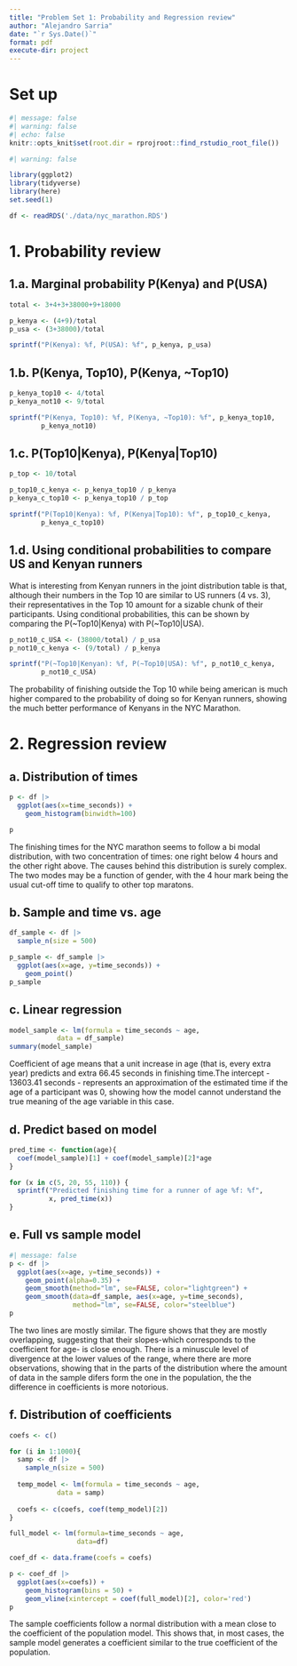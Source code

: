 ```yaml
---
title: "Problem Set 1: Probability and Regression review"
author: "Alejandro Sarria"
date: "`r Sys.Date()`"
format: pdf
execute-dir: project
---
```


# Set up

```r
#| message: false
#| warning: false
#| echo: false
knitr::opts_knit$set(root.dir = rprojroot::find_rstudio_root_file())
```


```r
#| warning: false

library(ggplot2)
library(tidyverse)
library(here)
set.seed(1)

df <- readRDS('./data/nyc_marathon.RDS')
```

# 1. Probability review

## 1.a. Marginal probability P(Kenya) and P(USA)

```r
total <- 3+4+3+38000+9+18000

p_kenya <- (4+9)/total
p_usa <- (3+38000)/total

sprintf("P(Kenya): %f, P(USA): %f", p_kenya, p_usa)
```

## 1.b. P(Kenya, Top10), P(Kenya, \~Top10)

```r
p_kenya_top10 <- 4/total
p_kenya_not10 <- 9/total

sprintf("P(Kenya, Top10): %f, P(Kenya, ~Top10): %f", p_kenya_top10,
        p_kenya_not10)
```

## 1.c. P(Top10\|Kenya), P(Kenya\|Top10)

```r
p_top <- 10/total

p_top10_c_kenya <- p_kenya_top10 / p_kenya
p_kenya_c_top10 <- p_kenya_top10 / p_top

sprintf("P(Top10|Kenya): %f, P(Kenya|Top10): %f", p_top10_c_kenya,
        p_kenya_c_top10)
```

## 1.d. Using conditional probabilities to compare US and Kenyan runners

What is interesting from Kenyan runners in the joint distribution table is that, although their numbers in the Top 10 are similar to US runners (4 vs. 3), their representatives in the Top 10 amount for a sizable chunk of their participants. Using conditional probabilities, this can be shown by comparing the P(\~Top10\|Kenya) with P(\~Top10\|USA).

```r

p_not10_c_USA <- (38000/total) / p_usa
p_not10_c_kenya <- (9/total) / p_kenya

sprintf("P(~Top10|Kenyan): %f, P(~Top10|USA): %f", p_not10_c_kenya,
        p_not10_c_USA)
```

The probability of finishing outside the Top 10 while being american is much higher compared to the probability of doing so for Kenyan runners, showing the much better performance of Kenyans in the NYC Marathon.

# 2. Regression review

## a. Distribution of times

```r
p <- df |> 
  ggplot(aes(x=time_seconds)) +
    geom_histogram(binwidth=100)

p
```

The finishing times for the NYC marathon seems to follow a bi modal distribution, with two concentration of times: one right below 4 hours and the other right above. The causes behind this distribution is surely complex. The two modes may be a function of gender, with the 4 hour mark being the usual cut-off time to qualify to other top maratons.

## b. Sample and time vs. age

```r
df_sample <- df |> 
  sample_n(size = 500)

p_sample <- df_sample |> 
  ggplot(aes(x=age, y=time_seconds)) + 
    geom_point()
p_sample
```

## c. Linear regression

```r
model_sample <- lm(formula = time_seconds ~ age,
            data = df_sample)
summary(model_sample)
```

Coefficient of age means that a unit increase in age (that is, every extra year) predicts and extra 66.45 seconds in finishing time.The intercept - 13603.41 seconds - represents an approximation of the estimated time if the age of a participant was 0, showing how the model cannot understand the true meaning of the age variable in this case.

## d. Predict based on model

```r
pred_time <- function(age){
  coef(model_sample)[1] + coef(model_sample)[2]*age
}

for (x in c(5, 20, 55, 110)) {
  sprintf("Predicted finishing time for a runner of age %f: %f", 
          x, pred_time(x))
}
```

## e. Full vs sample model


```r
#| message: false
p <- df |> 
  ggplot(aes(x=age, y=time_seconds)) +
    geom_point(alpha=0.35) +
    geom_smooth(method="lm", se=FALSE, color="lightgreen") +
    geom_smooth(data=df_sample, aes(x=age, y=time_seconds),
                method="lm", se=FALSE, color="steelblue")
p
```

The two lines are mostly similar. The figure shows that they are mostly overlapping, suggesting that their slopes-which corresponds to the coefficient for age- is close enough. There is a minuscule level of divergence at the lower values of the range, where there are more observations, showing that in the parts of the distribution where the amount of data in the sample difers form the one in the population, the the difference in coefficients is more notorious.

## f. Distribution of coefficients

```r
coefs <- c()

for (i in 1:1000){
  samp <- df |> 
    sample_n(size = 500)
  
  temp_model <- lm(formula = time_seconds ~ age,
            data = samp)
  
  coefs <- c(coefs, coef(temp_model)[2])
}

full_model <- lm(formula=time_seconds ~ age,
                 data=df)

coef_df <- data.frame(coefs = coefs)

p <- coef_df |> 
  ggplot(aes(x=coefs)) +
    geom_histogram(bins = 50) +
    geom_vline(xintercept = coef(full_model)[2], color='red')
p
```

The sample coefficients follow a normal distribution with a mean close to the coefficient of the population model. This shows that, in most cases, the sample model generates a coefficient similar to the true coefficient of the population.

